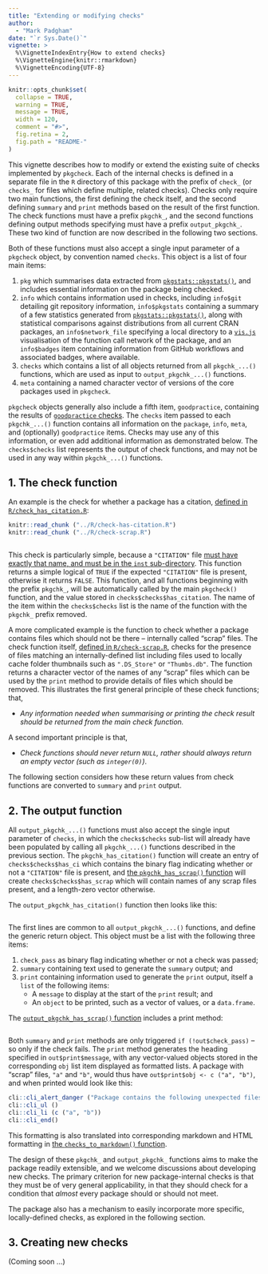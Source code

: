 ```yaml
---
title: "Extending or modifying checks"
author: 
  - "Mark Padgham"
date: "`r Sys.Date()`"
vignette: >
  %\VignetteIndexEntry{How to extend checks}
  %\VignetteEngine{knitr::rmarkdown}
  %\VignetteEncoding{UTF-8}
---
```


```r
knitr::opts_chunk$set(
  collapse = TRUE,
  warning = TRUE,
  message = TRUE,
  width = 120,
  comment = "#>",
  fig.retina = 2,
  fig.path = "README-"
)
```

This vignette describes how to modify or extend the existing suite of checks
implemented by `pkgcheck`. Each of the internal checks is defined in a separate
file in the `R` directory of this package with the prefix of `check_` (or
`checks_` for files which define multiple, related checks). Checks only require
two main functions, the first defining the check itself, and the second
defining `summary` and `print` methods based on the result of the first
function. The check functions must have a prefix `pkgchk_`, and the second
functions defining output methods specifying must have a prefix
`output_pkgchk_`. These two kind of function are now described in the following
two sections. 

Both of these functions must also accept a single input parameter of a
`pkgcheck` object, by convention named `checks`. This object is a list of four
main items:

1. `pkg` which summarises data extracted from
   [`pkgstats::pkgstats()`](https://docs.ropensci.org/pkgstats/reference/pkgstats.html),
   and includes essential information on the package being checked.
2. `info` which contains information used in checks, including `info$git`
   detailing git repository information, `info$pkgstats` containing a summary
   of a few statistics generated from
   [`pkgstats::pkgstats()`](https://docs.ropensci.org/pkgstats/reference/pkgstats.html),
   along with statistical comparisons against distributions from all current
   CRAN packages, an `info$network_file` specifying a local directory to a
   [`vis.js`](https://visjs.org) visualisation of the function call network of
   the package, and an `info$badges` item containing information from GitHub
   workflows and associated badges, where available.
3. `checks` which contains a list of all objects returned from all
   `pkgchk_...()` functions, which are used as input to `output_pkgchk_...()`
   functions.
4. `meta` containing a named character vector of versions of the core packages
   used in `pkgcheck`.

`pkgcheck` objects generally also include a fifth item, `goodpractice`,
containing the results of [`goodpractice`
checks](https://github.com/MangoTheCat/goodpractice). The `checks` item passed
to each `pkgchk_...()` function contains all information on the `package`,
`info`, `meta`, and (optionally) `goodpractice` items. Checks may use any of
this information, or even add additional information as demonstrated below. The
`checks$checks` list represents the output of check functions, and may not be
used in any way within `pkgchk_...()` functions.


## 1. The check function



An example is the
check for whether a package has a citation, [defined in
`R/check_has_citation.R`](https://github.com/ropensci-review-tools/pkgcheck/blob/main/R/check-has-citation.R):

```r
knitr::read_chunk ("../R/check-has-citation.R")
knitr::read_chunk ("../R/check-scrap.R")
```
```r
```

This check is particularly simple, because a `"CITATION"` file [must have
exactly that name, and must be in the `inst`
sub-directory](https://cran.r-project.org/doc/manuals/R-exts.html#CITATION-files).
This function returns a simple logical of `TRUE` if the expected `"CITATION"`
file is present, otherwise it returns `FALSE`. This function, and all functions
beginning with the prefix `pkgchk_`, will be automatically called by the main
`pkgcheck()` function, and the value stored in `checks$checks$has_citation`.
The name of the item within the `checks$checks` list is the name of the
function with the `pkgchk_` prefix removed.

A more complicated example is the function to check whether a package contains
files which should not be there -- internally called "scrap" files. The check
function itself, [defined in
`R/check-scrap.R`](https://github.com/ropensci-review-tools/pkgcheck/blob/main/R/check-scrap.R),
checks for the presence of files matching an internally-defined list including
files used to locally cache folder thumbnails such as `".DS_Store"` or
`"Thumbs.db"`. The function returns a character vector of the names of any
"scrap" files which can be used by the `print` method to provide details of
files which should be removed. This illustrates the first general principle of
these check functions; that,

- *Any information needed when summarising or printing the check result should
  be returned from the main check function.*


A second important principle is that,

- *Check functions should never return `NULL`, rather should always return an
  empty vector (such as `integer(0)`)*.

The following section considers how these return values from check functions
are converted to `summary` and `print` output.

## 2. The output function

All `output_pkgchk_...()` functions must also accept the single input parameter
of `checks`, in which the `checks$checks` sub-list will already have been
populated by calling all `pkgchk_...()` functions described in the previous
section. The `pkgchk_has_citation()` function will create an entry of
`checks$checks$has_ci` which contains the binary flag indicating whether or not
a `"CITATION"` file is present, and [the `pkgchk_has_scrap()`
function](https://github.com/ropensci-review-tools/pkgcheck/blob/main/R/check-scrap.R)
will create `checks$checks$has_scrap` which will contain names of any scrap
files present, and a length-zero vector otherwise.

The `output_pkgchk_has_citation()` function then looks like this:

```r
```

The first lines are common to all `output_pkgchk_...()` functions, and define
the generic return object. This object must be a list with the following three items:

1. `check_pass` as binary flag indicating whether or not a check was passed;
2. `summary` containing text used to generate the `summary` output; and
3. `print` containing information used to generate the `print` output, itself a
   `list` of the following items:
    - A `message` to display at the start of the `print` result; and
    - An `object` to be printed, such as a vector of values, or a `data.frame`.

The [`output_pkgchk_has_scrap()`
function](https://github.com/ropensci-review-tools/pkgcheck/blob/main/R/check-scrap.R)
includes a print method:

```r
```

Both `summary` and `print` methods are only triggered `if (!out$check_pass)` --
so only if the check fails. The `print` method generates the heading specified
in `out$print$message`, with any vector-valued objects stored in the
corresponding `obj` list item displayed as formatted lists. A package with
"scrap" files, `"a"` and `"b"`, would thus have `out$print$obj <- c ("a",
"b")`, and when printed would look like this:

```r
cli::cli_alert_danger ("Package contains the following unexpected files:")
cli::cli_ul ()
cli::cli_li (c ("a", "b"))
cli::cli_end()
```

This formatting is also translated into corresponding markdown and HTML
formatting in [the `checks_to_markdown()`
function](https://github.com/ropensci-review-tools/pkgcheck/blob/main/R/format-checks.R).

The design of these `pkgchk_` and `output_pkgchk_` functions aims to make the
package readily extensible, and we welcome discussions about developing new
checks. The primary criterion for new package-internal checks is that they must
be of very general applicability, in that they should check for a condition
that *almost* every package should or should not meet.

The package also has a mechanism to easily incorporate more specific,
locally-defined checks, as explored in the following section.

## 3. Creating new checks

(Coming soon ...)
